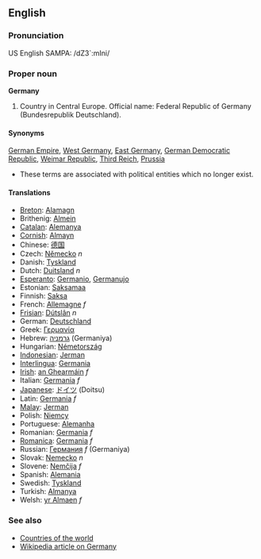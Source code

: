 ==English==
===Pronunciation===
US English SAMPA: /dZ3`:mIni/

===Proper noun===
'''Germany'''

# Country in Central Europe. Official name: Federal Republic of Germany (Bundesrepublik Deutschland).

====Synonyms====
[[German Empire]], [[West Germany]], [[East Germany]], [[German Democratic Republic]], [[Weimar Republic]], [[Third Reich]], [[Prussia]]
*These terms are associated with political entities which no longer exist.

====Translations====
*[[Breton]]: [[Alamagn]]
*Brithenig: [[Almein]]
*[[Catalan]]: [[Alemanya]]
*[[Cornish]]: [[Almayn]]
*Chinese: [[德国]]
*Czech: [[Německo]] ''n''
*Danish: [[Tyskland]]
*Dutch: [[Duitsland]] ''n''
*[[Esperanto]]: [[Germanio]], [[Germanujo]]
*Estonian: [[Saksamaa]]
*Finnish: [[Saksa]]
*French: [[Allemagne]] ''f''
*[[Frisian]]: [[Dútslân]] ''n''
*German: [[Deutschland]]
*Greek: [[Γερμανία]]
*Hebrew: [[גרמניה]] (Germaniya)
*Hungarian: [[Németország]]
*[[Indonesian]]: [[Jerman]]
*[[Interlingua]]: [[Germania]]
*[[Irish]]: [[an Ghearmáin]] ''f''
*Italian: [[Germania]] ''f''
*[[Japanese]]: [[ドイツ]] (Doitsu)
*Latin: [[Germania]] ''f''
*[[Malay]]: [[Jerman]]
*Polish: [[Niemcy]]
*Portuguese: [[Alemanha]]
*Romanian: [[Germania]] ''f''
*[[Romanica]]: [[Germania]] ''f''
*Russian: [[Германия]] ''f'' (Germaniya)
*Slovak: [[Nemecko]] ''n''
*Slovene: [[Nemčija]] ''f''
*Spanish: [[Alemania]]
*Swedish: [[Tyskland]]
*Turkish: [[Almanya]]
*Welsh: [[yr Almaen]] ''f''

===See also===
*[[Countries of the world]]
*[[w:Germany|Wikipedia article on Germany]]